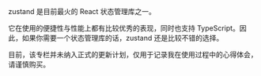 zustand 是目前最火的 React 状态管理库之一。

它在使用的便捷性与性能上都有比较优秀的表现，同时也支持 TypeScript。因此，如果你需要一个状态管理库的话，zustand 还是比较不错的选择。

目前，该专栏并未纳入正式的更新计划，仅用于记录我在使用过程中的心得体会，请谨慎购买。